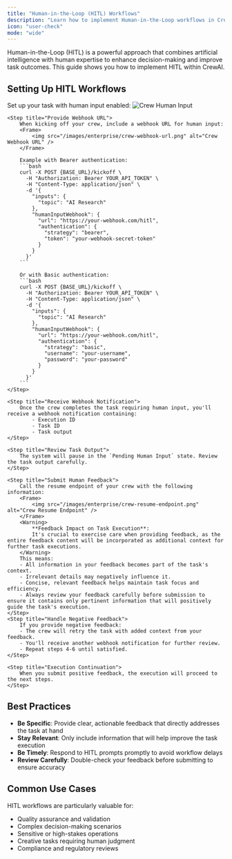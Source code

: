 ```yaml
---
title: "Human-in-the-Loop (HITL) Workflows"
description: "Learn how to implement Human-in-the-Loop workflows in CrewAI for enhanced decision-making"
icon: "user-check"
mode: "wide"
---
```


Human-in-the-Loop (HITL) is a powerful approach that combines artificial intelligence with human expertise to enhance decision-making and improve task outcomes. This guide shows you how to implement HITL within CrewAI.

## Setting Up HITL Workflows

<Steps>
    <Step title="Configure Your Task">
        Set up your task with human input enabled:
        <Frame>
            <img src="/images/enterprise/crew-human-input.png" alt="Crew Human Input" />
        </Frame>
    </Step>

    <Step title="Provide Webhook URL">
        When kicking off your crew, include a webhook URL for human input:
        <Frame>
            <img src="/images/enterprise/crew-webhook-url.png" alt="Crew Webhook URL" />
        </Frame>

        Example with Bearer authentication:
        ```bash
        curl -X POST {BASE_URL}/kickoff \
          -H "Authorization: Bearer YOUR_API_TOKEN" \
          -H "Content-Type: application/json" \
          -d '{
            "inputs": {
              "topic": "AI Research"
            },
            "humanInputWebhook": {
              "url": "https://your-webhook.com/hitl",
              "authentication": {
                "strategy": "bearer",
                "token": "your-webhook-secret-token"
              }
            }
          }'
        ```

        Or with Basic authentication:
        ```bash
        curl -X POST {BASE_URL}/kickoff \
          -H "Authorization: Bearer YOUR_API_TOKEN" \
          -H "Content-Type: application/json" \
          -d '{
            "inputs": {
              "topic": "AI Research"
            },
            "humanInputWebhook": {
              "url": "https://your-webhook.com/hitl",
              "authentication": {
                "strategy": "basic",
                "username": "your-username",
                "password": "your-password"
              }
            }
          }'
        ```
    </Step>

    <Step title="Receive Webhook Notification">
        Once the crew completes the task requiring human input, you'll receive a webhook notification containing:
            - Execution ID
            - Task ID
            - Task output
    </Step>

    <Step title="Review Task Output">
        The system will pause in the `Pending Human Input` state. Review the task output carefully.
    </Step>

    <Step title="Submit Human Feedback">
        Call the resume endpoint of your crew with the following information:
        <Frame>
            <img src="/images/enterprise/crew-resume-endpoint.png" alt="Crew Resume Endpoint" />
        </Frame>
        <Warning>
            **Feedback Impact on Task Execution**:
            It's crucial to exercise care when providing feedback, as the entire feedback content will be incorporated as additional context for further task executions.
        </Warning>
        This means:
        - All information in your feedback becomes part of the task's context.
        - Irrelevant details may negatively influence it.
        - Concise, relevant feedback helps maintain task focus and efficiency.
        - Always review your feedback carefully before submission to ensure it contains only pertinent information that will positively guide the task's execution.
    </Step>
    <Step title="Handle Negative Feedback">
        If you provide negative feedback:
        - The crew will retry the task with added context from your feedback.
        - You'll receive another webhook notification for further review.
        - Repeat steps 4-6 until satisfied.
    </Step>

    <Step title="Execution Continuation">
        When you submit positive feedback, the execution will proceed to the next steps.
    </Step>
</Steps>

## Best Practices

- **Be Specific**: Provide clear, actionable feedback that directly addresses the task at hand
- **Stay Relevant**: Only include information that will help improve the task execution
- **Be Timely**: Respond to HITL prompts promptly to avoid workflow delays
- **Review Carefully**: Double-check your feedback before submitting to ensure accuracy

## Common Use Cases

HITL workflows are particularly valuable for:
- Quality assurance and validation
- Complex decision-making scenarios
- Sensitive or high-stakes operations
- Creative tasks requiring human judgment
- Compliance and regulatory reviews
